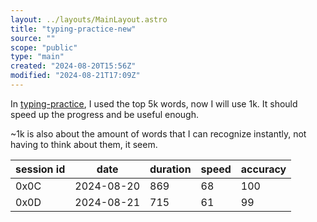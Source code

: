 ```yaml
---
layout: ../layouts/MainLayout.astro
title: "typing-practice-new"
source: ""
scope: "public"
type: "main"
created: "2024-08-20T15:56Z"
modified: "2024-08-21T17:09Z"
---
```


In [typing-practice](/typing-practice), I used the top 5k words, now I will use 1k. It should speed up the progress and be useful enough.

~1k is also about the amount of words that I can recognize instantly, not having to think about them, it seem.

| session id | date       | duration | speed | accuracy |
| ---------- | ---------- | -------- | ----- | -------- |
| 0x0C       | 2024-08-20 | 869      | 68    | 100      |
| 0x0D       | 2024-08-21 | 715      | 61    | 99       |